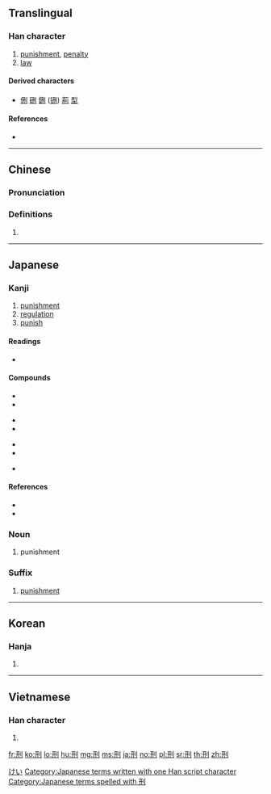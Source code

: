 {{also|形}}
==Translingual==

===Han character===
{{Han char|rn=18|rad=刀|as=04|sn=6|four=12400|canj=MTLN|ids=⿰开刂}}

# [[punishment]], [[penalty]]
# [[law]]

====Derived characters====
* [[侀]] [[硎]] [[鉶]] ([[铏]]) [[荊]] [[型]]

====References====
* {{Han ref|kx=0137.110|dkj=01886|dj=0308.160|hdz=10324.150|uh=5211|ud=21009|bh=A644|bd=42564}}

----

==Chinese==
{{zh-forms}}

===Pronunciation===
{{zh-pron
|m=xíng
|c=jing4
|mn=hêng
|mc=y
|oc=y
|ma=
|cat=n
}}

===Definitions===
# {{rfdef|lang=zh}}

----

==Japanese==

===Kanji===
{{ja-kanji|grade=c|rs=刀04}}

# [[punishment]]
# [[regulation]]
# [[punish]]

====Readings====
* {{ja-readings|kanon=[[けい]] (kei)|goon=[[ぎょう]] (gyō)|nadzuke=[[のり]] (''nori'')}}

====Compounds====
{{top4}}
* {{ja-r|刑部省|けいぶしょう}}
* {{ja-r|刑事|けいじ}}
{{mid4}}
* {{ja-r|刑場|けいじょう}}
* {{ja-r|刑罰|けいばつ}}
{{mid4}}
* {{ja-r|刑法|けいほう}}
* {{ja-r|刑余|けいよ}}
{{mid4}}
* {{ja-r|刑務所|けいむしょ}}
{{bottom}}

====References====
* {{S-JIS|8C59}}
* {{JIS|373A}}

===Noun===
{{ja-noun|けい}}

# punishment

===Suffix===
{{ja-pos|suffix|けい}}

# [[punishment]]

[[Category:ja:Law enforcement|けい]]
[[Category:Japanese terms written with one Han script character]]
[[Category:Japanese terms spelled with 刑]]

----

==Korean==

===Hanja===
{{ko-hanja|hangeul=형|rv=hyeong|mr=hyŏng}}

# {{defn|lang=ko|sort=刀04}}

----

==Vietnamese==

===Han character===
{{vi-hantu|[[hình]]|rs=刀04}}

# {{defn|lang=vi|sort=刀04}}

[[fr:刑]]
[[ko:刑]]
[[lo:刑]]
[[hu:刑]]
[[mg:刑]]
[[ms:刑]]
[[ja:刑]]
[[no:刑]]
[[pl:刑]]
[[sr:刑]]
[[th:刑]]
[[zh:刑]]